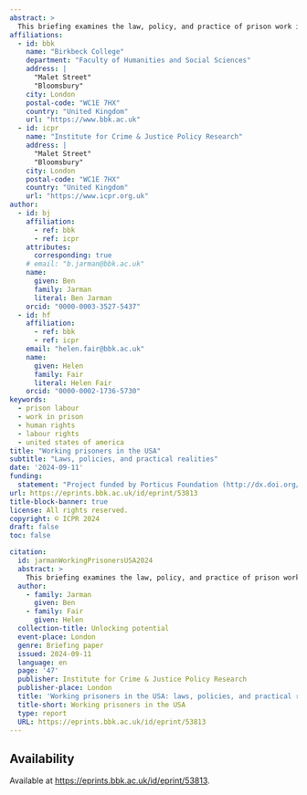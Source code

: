 ```yaml
---
abstract: >
  This briefing examines the law, policy, and practice of prison work in the United States, focusing on Arizona, California, and Texas. It provides a comprehensive analysis of work and employment training opportunities for prisoners in these states, contextualised within recent trends in their prison populations and in the legal framework governing prison labour. The briefing explores how different levels of custodial security affect access to work opportunities and examines relevant case law and state-specific approaches. Recent policy developments are linked to penal cultures and prison population trends. The briefing suggests that prison work in these states primarily subsidises state institutions rather than enabling exploitation for private profit, with most work involving prison maintenance or producing goods for public sector use. Despite low labour costs, many prison industries struggle for economic viability. The analysis highlights a lack of reliable, comprehensive data on prison work, hindering thorough analysis and informed policymaking. Areas requiring further research include the specifics of 'prison housework', long-term outcomes of prison work, and implications of penal policy shifts. The briefing aims to contribute to evidence-based policy reforms that can improve outcomes for prisoners while addressing broader societal concerns about justice and rehabilitation.
affiliations:
  - id: bbk
    name: "Birkbeck College"
    department: "Faculty of Humanities and Social Sciences"
    address: |
      "Malet Street"
      "Bloomsbury"
    city: London
    postal-code: "WC1E 7HX"
    country: "United Kingdom"
    url: "https://www.bbk.ac.uk"
  - id: icpr
    name: "Institute for Crime & Justice Policy Research"
    address: |
      "Malet Street"
      "Bloomsbury"
    city: London
    postal-code: "WC1E 7HX"
    country: "United Kingdom"
    url: "https://www.icpr.org.uk"
author:
  - id: bj
    affiliation:
      - ref: bbk
      - ref: icpr
    attributes:
      corresponding: true
    # email: "b.jarman@bbk.ac.uk"
    name:
      given: Ben
      family: Jarman
      literal: Ben Jarman
    orcid: "0000-0003-3527-5437"
  - id: hf
    affiliation:
      - ref: bbk
      - ref: icpr
    email: "helen.fair@bbk.ac.uk"
    name:
      given: Helen
      family: Fair
      literal: Helen Fair
    orcid: "0000-0002-1736-5730"
keywords:
  - prison labour
  - work in prison
  - human rights
  - labour rights
  - united states of america
title: "Working prisoners in the USA"
subtitle: "Laws, policies, and practical realities"
date: '2024-09-11'
funding: 
  statement: "Project funded by Porticus Foundation (http://dx.doi.org/10.13039/100020243)"
url: https://eprints.bbk.ac.uk/id/eprint/53813
title-block-banner: true
license: All rights reserved.
copyright: © ICPR 2024
draft: false
toc: false

citation:
  id: jarmanWorkingPrisonersUSA2024
  abstract: >
    This briefing examines the law, policy, and practice of prison work in the United States, focusing on Arizona, California, and Texas. It provides a comprehensive analysis of work and employment training opportunities for prisoners in these states, contextualised within recent trends in their prison populations and in the legal framework governing prison labour. The briefing explores how different levels of custodial security affect access to work opportunities and examines relevant case law and state-specific approaches. Recent policy developments are linked to penal cultures and prison population trends. The briefing suggests that prison work in these states primarily subsidises state institutions rather than enabling exploitation for private profit, with most work involving prison maintenance or producing goods for public sector use. Despite low labour costs, many prison industries struggle for economic viability. The analysis highlights a lack of reliable, comprehensive data on prison work, hindering thorough analysis and informed policymaking. Areas requiring further research include the specifics of 'prison housework', long-term outcomes of prison work, and implications of penal policy shifts. The briefing aims to contribute to evidence-based policy reforms that can improve outcomes for prisoners while addressing broader societal concerns about justice and rehabilitation.
  author:
    - family: Jarman
      given: Ben
    - family: Fair
      given: Helen
  collection-title: Unlocking potential
  event-place: London
  genre: Briefing paper
  issued: 2024-09-11
  language: en
  page: '47'
  publisher: Institute for Crime & Justice Policy Research
  publisher-place: London
  title: 'Working prisoners in the USA: laws, policies, and practical realities'
  title-short: Working prisoners in the USA
  type: report
  URL: https://eprints.bbk.ac.uk/id/eprint/53813
---
```


## Availability

Available at <https://eprints.bbk.ac.uk/id/eprint/53813>.
